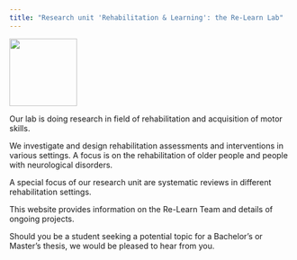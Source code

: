 ```yaml
---
title: "Research unit 'Rehabilitation & Learning': the Re-Learn Lab"
---
```


![](fig/Hedgehog_logo.jpeg){width="120"}

Our lab is doing research in field of rehabilitation and acquisition of motor skills.

We investigate and design rehabilitation assessments and interventions in various settings. A focus is on the rehabilitation of older people and people with neurological disorders.

A special focus of our research unit are systematic reviews in different rehabilitation settings.

This website provides information on the Re-Learn Team and details of ongoing projects.

Should you be a student seeking a potential topic for a Bachelor's or Master's thesis, we would be pleased to hear from you.
